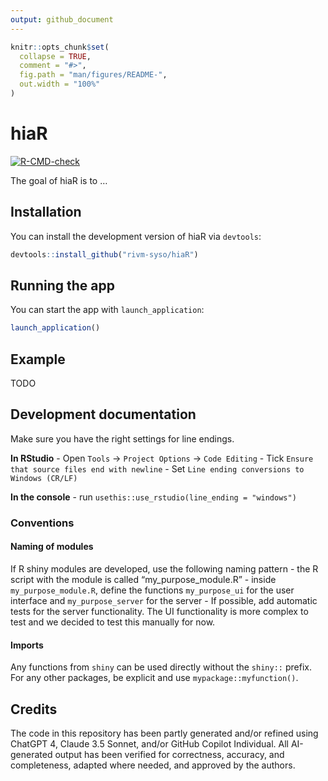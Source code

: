 ---
output: github_document
---

<!-- README.md is generated from README.Rmd. Please edit that file -->

```{r, include = FALSE}
knitr::opts_chunk$set(
  collapse = TRUE,
  comment = "#>",
  fig.path = "man/figures/README-",
  out.width = "100%"
)
```

# hiaR

<!-- badges: start -->
[![R-CMD-check](https://github.com/rivm-syso/hiaR/actions/workflows/R-CMD-check.yaml/badge.svg)](https://github.com/rivm-syso/hiaR/actions/workflows/R-CMD-check.yaml)
<!-- badges: end -->

The goal of hiaR is to ...

## Installation

You can install the development version of hiaR via `devtools`:

```r
devtools::install_github("rivm-syso/hiaR")
```

## Running the app

You can start the app with `launch_application`:
```r
launch_application()
```

## Example

TODO

## Development documentation

Make sure you have the right settings for line endings.

**In RStudio**
- Open `Tools` -> `Project Options` -> `Code Editing`
- Tick `Ensure that source files end with newline`
- Set `Line ending conversions to Windows (CR/LF)` 

**In the console**
- run `usethis::use_rstudio(line_ending = "windows")`

### Conventions

#### Naming of modules

If R shiny modules are developed, use the following naming pattern
- the R script with the module is called "my_purpose_module.R"
- inside `my_purpose_module.R`, define the functions `my_purpose_ui` for the user
interface and `my_purpose_server` for the server
- If possible, add automatic tests for the server functionality. The UI functionality is 
more complex to test and we decided to test this manually for now.

#### Imports

Any functions from `shiny` can be used directly without the `shiny::` prefix.
For any other packages, be explicit and use `mypackage::myfunction()`.


## Credits

The code in this repository has been partly generated and/or refined using
ChatGPT 4, Claude 3.5 Sonnet, and/or GitHub Copilot Individual. All AI-generated output has been verified for correctness,
accuracy, and completeness, adapted where needed, and approved by the authors.
